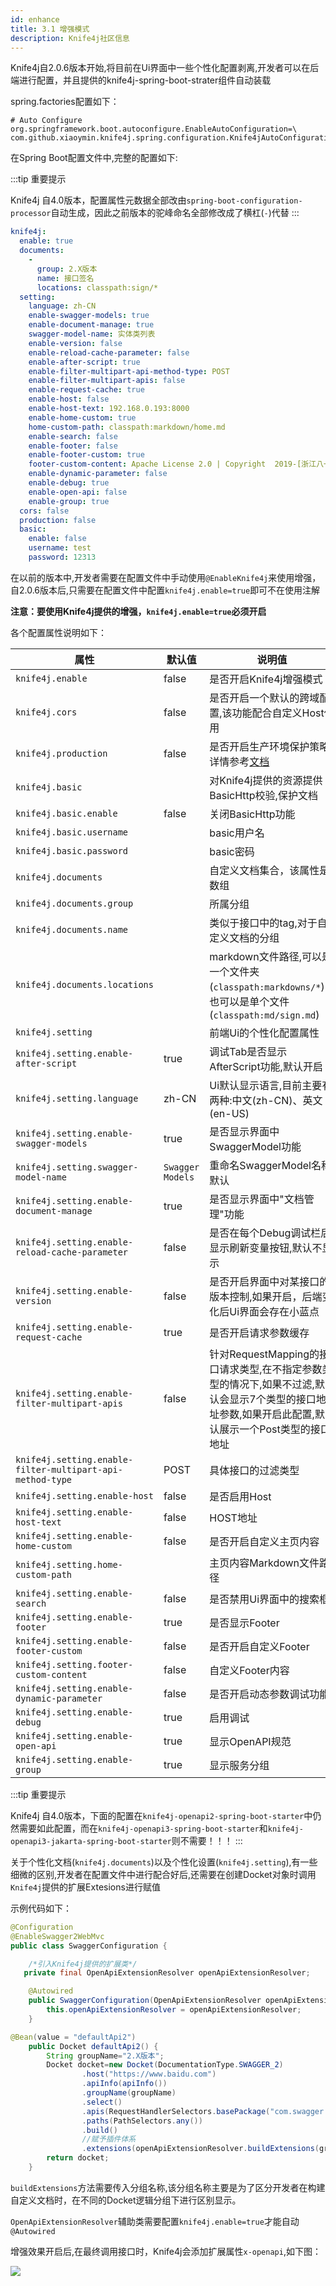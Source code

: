 ```yaml
---
id: enhance
title: 3.1 增强模式
description: Knife4j社区信息
---
```





Knife4j自2.0.6版本开始,将目前在Ui界面中一些个性化配置剥离,开发者可以在后端进行配置，并且提供的knife4j-spring-boot-strater组件自动装载

spring.factories配置如下：
```properties
# Auto Configure
org.springframework.boot.autoconfigure.EnableAutoConfiguration=\
com.github.xiaoymin.knife4j.spring.configuration.Knife4jAutoConfiguration

```


在Spring Boot配置文件中,完整的配置如下:

:::tip 重要提示

Knife4j 自4.0版本，配置属性元数据全部改由`spring-boot-configuration-processor`自动生成，因此之前版本的驼峰命名全部修改成了横杠(`-`)代替
:::

```yaml
knife4j:
  enable: true
  documents:
    -
      group: 2.X版本
      name: 接口签名
      locations: classpath:sign/*
  setting:
    language: zh-CN
    enable-swagger-models: true
    enable-document-manage: true
    swagger-model-name: 实体类列表
    enable-version: false
    enable-reload-cache-parameter: false
    enable-after-script: true
    enable-filter-multipart-api-method-type: POST
    enable-filter-multipart-apis: false
    enable-request-cache: true
    enable-host: false
    enable-host-text: 192.168.0.193:8000
    enable-home-custom: true
    home-custom-path: classpath:markdown/home.md
    enable-search: false
    enable-footer: false
    enable-footer-custom: true
    footer-custom-content: Apache License 2.0 | Copyright  2019-[浙江八一菜刀股份有限公司](https://gitee.com/xiaoym/knife4j)
    enable-dynamic-parameter: false
    enable-debug: true
    enable-open-api: false
    enable-group: true
  cors: false
  production: false
  basic:
    enable: false
    username: test
    password: 12313
```

在以前的版本中,开发者需要在配置文件中手动使用`@EnableKnife4j`来使用增强，自2.0.6版本后,只需要在配置文件中配置`knife4j.enable=true`即可不在使用注解

**注意：要使用Knife4j提供的增强，`knife4j.enable=true`必须开启**

各个配置属性说明如下：

|属性|默认值|说明值|
|--|---|--|
|`knife4j.enable`|false|是否开启Knife4j增强模式|
|`knife4j.cors`|false|是否开启一个默认的跨域配置,该功能配合自定义Host使用|
|`knife4j.production`|false|是否开启生产环境保护策略,详情参考[文档](accessControl)|
|`knife4j.basic`||对Knife4j提供的资源提供BasicHttp校验,保护文档|
|`knife4j.basic.enable`|false|关闭BasicHttp功能|
|`knife4j.basic.username`||basic用户名|
|`knife4j.basic.password`||basic密码|
|`knife4j.documents`||自定义文档集合，该属性是数组|
|`knife4j.documents.group`||所属分组|
|`knife4j.documents.name`||类似于接口中的tag,对于自定义文档的分组|
|`knife4j.documents.locations`||markdown文件路径,可以是一个文件夹(`classpath:markdowns/*`)，也可以是单个文件(`classpath:md/sign.md`)|
|`knife4j.setting`||前端Ui的个性化配置属性|
|`knife4j.setting.enable-after-script`|true| 调试Tab是否显示AfterScript功能,默认开启|
|`knife4j.setting.language`|zh-CN|Ui默认显示语言,目前主要有两种:中文(zh-CN)、英文(en-US)|
|`knife4j.setting.enable-swagger-models`|true|是否显示界面中SwaggerModel功能|
|`knife4j.setting.swagger-model-name`|`Swagger Models`| 重命名SwaggerModel名称,默认|
|`knife4j.setting.enable-document-manage`|true|是否显示界面中"文档管理"功能|
|`knife4j.setting.enable-reload-cache-parameter`|false|是否在每个Debug调试栏后显示刷新变量按钮,默认不显示|
|`knife4j.setting.enable-version`|false|是否开启界面中对某接口的版本控制,如果开启，后端变化后Ui界面会存在小蓝点|
|`knife4j.setting.enable-request-cache`|true|是否开启请求参数缓存|
|`knife4j.setting.enable-filter-multipart-apis`|false| 针对RequestMapping的接口请求类型,在不指定参数类型的情况下,如果不过滤,默认会显示7个类型的接口地址参数,如果开启此配置,默认展示一个Post类型的接口地址|
|`knife4j.setting.enable-filter-multipart-api-method-type`|POST|具体接口的过滤类型|
|`knife4j.setting.enable-host`|false|是否启用Host|
|`knife4j.setting.enable-host-text`|false|HOST地址|
|`knife4j.setting.enable-home-custom`|false|是否开启自定义主页内容|
|`knife4j.setting.home-custom-path`||主页内容Markdown文件路径|
|`knife4j.setting.enable-search`|false|是否禁用Ui界面中的搜索框|
|`knife4j.setting.enable-footer`|true|是否显示Footer|
|`knife4j.setting.enable-footer-custom`|false|是否开启自定义Footer|
|`knife4j.setting.footer-custom-content`|false|自定义Footer内容|
|`knife4j.setting.enable-dynamic-parameter`|false|是否开启动态参数调试功能|
|`knife4j.setting.enable-debug`|true|启用调试|
|`knife4j.setting.enable-open-api`|true|显示OpenAPI规范|
|`knife4j.setting.enable-group`|true|显示服务分组|


:::tip 重要提示

Knife4j 自4.0版本，下面的配置在`knife4j-openapi2-spring-boot-starter`中仍然需要如此配置，而在`knife4j-openapi3-spring-boot-starter`和`knife4j-openapi3-jakarta-spring-boot-starter`则不需要！！！
:::

关于个性化文档(`knife4j.documents`)以及个性化设置(`knife4j.setting`),有一些细微的区别,开发者在配置文件中进行配合好后,还需要在创建Docket对象时调用`Knife4j`提供的扩展Extesions进行赋值

示例代码如下：

```java
@Configuration
@EnableSwagger2WebMvc
public class SwaggerConfiguration {

    /*引入Knife4j提供的扩展类*/
   private final OpenApiExtensionResolver openApiExtensionResolver;

    @Autowired
    public SwaggerConfiguration(OpenApiExtensionResolver openApiExtensionResolver) {
        this.openApiExtensionResolver = openApiExtensionResolver;
    }

@Bean(value = "defaultApi2")
    public Docket defaultApi2() {
        String groupName="2.X版本";
        Docket docket=new Docket(DocumentationType.SWAGGER_2)
                .host("https://www.baidu.com")
                .apiInfo(apiInfo())
                .groupName(groupName)
                .select()
                .apis(RequestHandlerSelectors.basePackage("com.swagger.bootstrap.ui.demo.new2"))
                .paths(PathSelectors.any())
                .build()
                //赋予插件体系
                .extensions(openApiExtensionResolver.buildExtensions(groupName));
        return docket;
    }
```

`buildExtensions`方法需要传入分组名称,该分组名称主要是为了区分开发者在构建自定义文档时，在不同的Docket逻辑分组下进行区别显示。

`OpenApiExtensionResolver`辅助类需要配置`knife4j.enable=true`才能自动`@Autowired`

增强效果开启后,在最终调用接口时，Knife4j会添加扩展属性`x-openapi`,如下图：

![](/knife4j/images/knife4j/enc.png)
 
 
 
